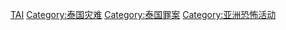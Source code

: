 [[Category:各国恐怖活动|TAI]]
[[Category:泰国灾难|Category:泰国灾难]]
[[Category:泰国罪案|Category:泰国罪案]]
[[Category:亚洲恐怖活动|Category:亚洲恐怖活动]]